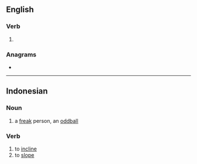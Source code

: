 ==English==

===Verb===
{{head|en|present participle}}

# {{present participle of|mire|lang=en|nocat=1}}

===Anagrams===
* {{anagrams|en|riming}}

----

==Indonesian==

===Noun===
{{head|id|noun}}

# a [[freak]] person, an [[oddball]]

===Verb===
{{head|id|verb}}

# to [[incline]]
# to [[slope]]